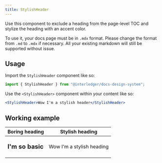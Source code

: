 ```yaml
---
title: StylishHeader
---
```



Use this component to exclude a heading from the page-level TOC and stylize the heading with an accent color.

To use it, your docs page must be in `.mdx` format. Please change the format from `.md` to `.mdx` if necessary. All your existing markdown will still be supported without issue.

## Usage

Import the `StylishHeader` component like so:

```jsx
import { StylishHeader } from "@interledger/docs-design-system";
```

Use the `<StylishHeader>` component within your content like so:

```jsx
<StylishHeader>Wow I'm a stylish header</StylishHeader>
```

## Working example

| Boring heading                                                  | Stylish heading                                          |
| --------------------------------------------------------------- | -------------------------------------------------------- |
| <p style="font-weight: bold; font-size: 20px;">I'm so basic</p> | <StylishHeader>Wow I'm a stylish heading</StylishHeader> |
